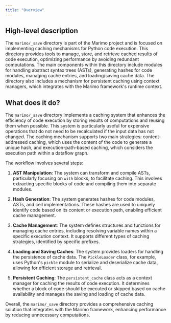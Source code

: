 ```yaml
---
title: "Overview"
---
```


## High-level description

The `marimo/_save` directory is part of the Marimo project and is focused on implementing caching mechanisms for Python code execution. This directory provides tools to manage, store, and retrieve cached results of code execution, optimizing performance by avoiding redundant computations. The main components within this directory include modules for handling abstract syntax trees (ASTs), generating hashes for code modules, managing cache entries, and loading/saving cache data. The directory also includes a mechanism for persistent caching using context managers, which integrates with the Marimo framework's runtime context.

## What does it do?

The `marimo/_save` directory implements a caching system that enhances the efficiency of code execution by storing results of computations and reusing them when possible. This system is particularly useful for expensive operations that do not need to be recalculated if the input data has not changed. The caching mechanism supports two main strategies: content-addressed caching, which uses the content of the code to generate a unique hash, and execution-path-based caching, which considers the execution path within a dataflow graph.

The workflow involves several steps:

1. **AST Manipulation**: The system can transform and compile ASTs, particularly focusing on `with` blocks, to facilitate caching. This involves extracting specific blocks of code and compiling them into separate modules.

2. **Hash Generation**: The system generates hashes for code modules, ASTs, and cell implementations. These hashes are used to uniquely identify code based on its content or execution path, enabling efficient cache management.

3. **Cache Management**: The system defines structures and functions for managing cache entries, including resolving variable names within a specific execution context. It supports different types of caching strategies, identified by specific prefixes.

4. **Loading and Saving Caches**: The system provides loaders for handling the persistence of cache data. The `PickleLoader` class, for example, uses Python's `pickle` module to serialize and deserialize cache data, allowing for efficient storage and retrieval.

5. **Persistent Caching**: The `persistent_cache` class acts as a context manager for caching the results of code execution. It determines whether a block of code should be executed or skipped based on cache availability and manages the saving and loading of cache data.

Overall, the `marimo/_save` directory provides a comprehensive caching solution that integrates with the Marimo framework, enhancing performance by reducing unnecessary computations.